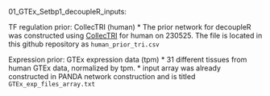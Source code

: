 01_GTEx_Setbp1_decoupleR_inputs: 

TF regulation prior: CollecTRI (human)
* The prior network for decoupleR was constructed using [CollecTRI](https://github.com/saezlab/CollecTRI) for human on 230525. The file is located in this github repository as `human_prior_tri.csv`


Expression prior: GTEx expression data (tpm)
* 31 different tissues from human GTEx data, normalized by tpm. 
* input array was already constructed in PANDA network construction and is titled `GTEx_exp_files_array.txt`


